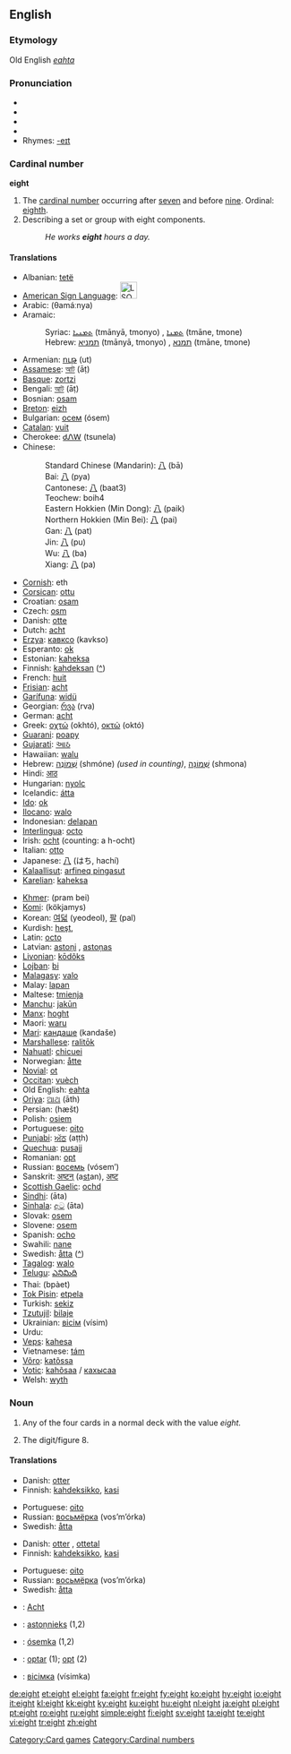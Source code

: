 {{wikipedia}}
==English==

{{rank|music|direction|o'|838|eight|modern|medium|ill}}

===Etymology===
Old English ''[[eahta]]''

===Pronunciation===
*{{AHD|āt}}
*{{IPA|/eɪt/}}
*{{SAMPA|/eIt/}}
*{{audio|en-us-eight.ogg|Audio (US)}}
*Rhymes: [[Rhymes:English:-eɪt|-eɪt]]

===Cardinal number===
'''eight'''

# The [[cardinal number]] occurring after [[seven]] and before [[nine]].  Ordinal: [[eighth]].
# Describing a set or group with eight components. <!-- redundant! -->
#:''He works '''eight''' hours a day.''

<!-- This belongs at [[8]], not here at [[eight]].

*[[Arabic]] numerals: 8
*[[Chinese]] numerals: 捌, 八
*[[Roman]] numerals: VIII
*[[Eastern Arabic]] numerals: {{ARchar|[[٨]]}}
*[[Tibetan]] numerals: [[༩]]
*[[Hindi]] numerals: [[८]]
*[[Gujarati]] numerals: [[૮]]
*[[Gurmukhi]] numerals: [[੮]]
*[[Bengali]] numerals: [[৮]]
*[[Oriya]] numerals: [[୮]]
*[[Telugu]] numerals:
*[[Kannada]] numerals: [[೮]]
*[[Malayalam]] numerals: [[൮]]
*[[Tamil]] numerals: [[௮]]
*[[Khmer]] numerals: [[៨]]
*[[Thai]] numerals: [[๘]]
*[[Lao]] numerals: [[໘]]
*[[Myanmar]] numerals:
*[[Amharic]] numerals: [[፰]]
*[[Mongolian]] numerals:
*[[Limbu]] numerals:
*[[Armenian]] numerals: [[Ը]]
**Last: [[seven]], 7
**Next: [[nine]], 9
-->

====Translations====
{{trans-top|eight-cardinal number}}
*Albanian: [[tetë]]
*[[American Sign Language]]: [[Image:LSQ 8.jpg|30px]]
*Arabic: {{ARchar|[[ثمانية]]}} (θamáːnya)
*Aramaic:
*:Syriac: [[ܬܡܢܝܐ]] (tmānyā, tmonyo) {{m}}, [[ܬܡܢܐ]] (tmāne, tmone) {{f}}
*:Hebrew: [[תמניא]] (tmānyā, tmonyo) {{m}}, [[תמנא]] (tmāne, tmone) {{f}}
*Armenian: [[ութ]] (ut)
*[[Assamese]]: [[আট]] (āṭ)
*[[Basque]]: [[zortzi]]
*Bengali: [[আট]] (āṭ)
*Bosnian: [[osam]]
*[[Breton]]: [[eizh]]
*Bulgarian: [[осем]] (ósem)
*[[Catalan]]: [[vuit]]
*Cherokee: [[ᏧᏁᎳ]] (tsunela)
*Chinese:
*:Standard Chinese (Mandarin): [[八]] (bā)
*:Bai: [[八]] (pya)
*:Cantonese: [[八]] (baat3)
*:Teochew: boih4
*:Eastern Hokkien (Min Dong): [[八]] (paik)
*:Northern Hokkien (Min Bei): [[八]] (pai)
*:Gan: [[八]] (pat)
*:Jin: [[八]] (pu)
*:Wu: [[八]] (ba)
*:Xiang: [[八]] (pa)
*[[Cornish]]: eth
*[[Corsican]]: [[ottu]]
*Croatian: [[osam]]
*Czech: [[osm]]
*Danish: [[otte]]
*Dutch: [[acht]]
*[[Erzya]]: [[кавксо]] (kavkso)
*Esperanto: [[ok]]
*Estonian: [[kaheksa]]
*Finnish: [[kahdeksan]] ([[:fi:kahdeksan|^]])
*French: [[huit]]
*[[Frisian]]: [[acht]]
*[[Garífuna]]: [[widü]]
*Georgian: [[რვა]] (rva)
*German: [[acht]]
*Greek: [[οχτώ]] (okhtó), [[οκτώ]] (októ)
*[[Guarani]]: [[poapy]]
*[[Gujarati]]: [[આઠ]] {{IPAchar|(āṭha)}}
*Hawaiian: [[walu]]
*Hebrew: [[שמונה|שְׁמוֹנֶה]] (shmóne) {{f}} ''(used in counting)'', [[שמונה|שְׁמוֹנָה]] (shmona) {{m}}
*Hindi: [[आठ]] {{IPAchar|(āṭh)}}
*Hungarian: [[nyolc]]
*Icelandic: [[átta]]
*[[Ido]]: [[ok]]
*[[Ilocano]]: [[walo]]
*Indonesian: [[delapan]]
*[[Interlingua]]: [[octo]]
*Irish: [[ocht]] (counting: a h-ocht)
*Italian: [[otto]]
*Japanese: [[八]] (はち, hachí)
*[[Kalaallisut]]: [[arfineq pingasut]]
*[[Karelian]]: [[kaheksa]]
{{trans-mid}}
*[[Khmer]]: {{KMchar|[[ប្រាំបី]]}} (pram bei)
*[[Komi]]: {{RUchar|[[кӧкямыс]]}} (kökjamys)
*Korean: [[여덟]] (yeodeol), [[팔]] (pal)
*Kurdish: [[heşt]], {{KUchar|[[هه‌شت]]}}
*Latin: [[octo]]
*Latvian: [[astoņi]] {{m}}, [[astoņas]] {{f}}
*[[Livonian]]: [[kōdõks]]
*[[Lojban]]: [[bi]]
*[[Malagasy]]: [[valo]]
*Malay: [[lapan]]
*Maltese: [[tmienja]]
*[[Manchu]]: [[jakūn]]
*[[Manx]]: [[hoght]]
*Maori: [[waru]]
*[[Mari]]: [[кандаше]] (kandaše)
*[[Marshallese]]: [[ralitōk]]
*[[Nahuatl]]: [[chicuei]]
*Norwegian: [[åtte]]
*[[Novial]]: [[ot]]
*[[Occitan]]: [[vuèch]]
*Old English: [[eahta]]
*[[Oriya]]: [[ଆଥ]] (āth)
*Persian: {{FAchar|[[هشت|هَشت]]}} (hæšt)
*Polish: [[osiem]]
*Portuguese: [[oito]]
*[[Punjabi]]: [[ਅੱਠ]] (aṭṭh)
*[[Quechua]]: [[pusajj]]
*Romanian: [[opt]]
*Russian: [[восемь]] (vósem’)
*Sanskrit: [[अष्टन्]] (a<u>st</u>an), [[अष्ट]] {{unicode|(aṣṭa)}}
*[[Scottish Gaelic]]: [[ochd]]
*[[Sindhi]]: {{SDchar|[[اَٺَ]]}} (āta)
*[[Sinhala]]: [[අට]] (āta)
*Slovak: [[osem]]
*Slovene: [[osem]]
*Spanish: [[ocho]]
*Swahili: [[nane]]
*Swedish: [[åtta]] ([[:sv:åtta|^]])
*[[Tagalog]]: [[walo]]
*[[Telugu]]: [[ఎనిమిది]]
*Thai: {{THchar|[[แปด]]}} (bpàet)
*[[Tok Pisin]]: [[etpela]]
*Turkish: [[sekiz]]
*[[Tzutujil]]: [[bilaje]]
*Ukrainian: [[вісім]] (vísim)
*Urdu: {{URchar|[[اٹھ|آٹھ]]}} {{unicode|(āṭh)}}
*[[Veps]]: [[kahesa]]
*Vietnamese: [[tám]]
*[[Võro]]: [[katõssa]]
*[[Votic]]: [[kahõsaa]] / [[кахысаа]]
*Welsh: [[wyth]]
{{trans-bottom}}

===Noun===
{{en-noun}}

# {{context|playing cards}} Any of the four cards in a normal deck with the value ''eight.''
# The digit/figure 8.

====Translations====
{{trans-top|Playing card with value 8}}
*Danish: [[otter]] {{c}}
*Finnish: [[kahdeksikko]], [[kasi]]
{{trans-mid}}
*Portuguese: [[oito]] {{m}}
*Russian: [[восьмёрка]] (vos’m’órka) {{f}}
*Swedish: [[åtta]] {{c}}
{{trans-bottom}}

{{trans-top|The digit/figure 8}}
*Danish: [[otter#Danish|otter]] {{c}}, [[ottetal]] {{n}}
*Finnish: [[kahdeksikko]], [[kasi]]
{{trans-mid}}
*Portuguese: [[oito]] {{m}}
*Russian: [[восьмёрка]] (vos’m’órka) {{f}}
*Swedish: [[åtta]] {{c}}
{{trans-bottom}}

{{checktrans}}
{{trans-top|translations to be checked}}
*{{ttbc|German}}: [[Acht]] {{m}}
*{{ttbc|Latvian}}: [[astoņnieks]] {{m}} (1,2)
*{{ttbc|Polish}}: [[ósemka]] {{f}} (1,2)
{{trans-mid}}
*{{ttbc|Romanian}}: [[optar#Romanian|optar]] {{m}} (1); [[opt#Romanian|opt]] {{m}} (2)
*{{ttbc|Ukrainian}}: [[вісімка]] (vísimka) {{f}}
{{trans-bottom}}

[[Category:Card games]]
[[Category:Cardinal numbers]]

[[de:eight]]
[[et:eight]]
[[el:eight]]
[[fa:eight]]
[[fr:eight]]
[[fy:eight]]
[[ko:eight]]
[[hy:eight]]
[[io:eight]]
[[it:eight]]
[[kl:eight]]
[[kk:eight]]
[[ky:eight]]
[[ku:eight]]
[[hu:eight]]
[[nl:eight]]
[[ja:eight]]
[[pl:eight]]
[[pt:eight]]
[[ro:eight]]
[[ru:eight]]
[[simple:eight]]
[[fi:eight]]
[[sv:eight]]
[[ta:eight]]
[[te:eight]]
[[vi:eight]]
[[tr:eight]]
[[zh:eight]]